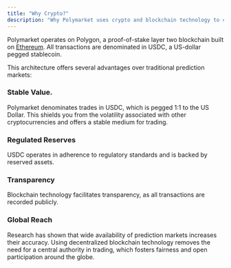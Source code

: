```yaml
---
title: "Why Crypto?"
description: "Why Polymarket uses crypto and blockchain technology to create the world’s largest Prediction market."
---
```


Polymarket operates on Polygon, a proof-of-stake layer two blockchain built on [Ethereum](Ethereum.org). All transactions are denominated in USDC, a US-dollar pegged stablecoin.

This architecture offers several advantages over traditional prediction markets: 
### Stable Value. 
Polymarket denominates trades in USDC, which is pegged 1:1 to the US Dollar. This shields you from the volatility associated with other cryptocurrencies and offers a stable medium for trading. 


### Regulated Reserves 
USDC operates in adherence to regulatory standards and is backed by reserved assets.

### Transparency
 Blockchain technology facilitates transparency, as all transactions are recorded publicly. 

### Global Reach
 Research has shown that wide availability of prediction markets increases their accuracy. Using decentralized blockchain technology removes the need for a central authority in trading, which fosters fairness and open participation around the globe. 
